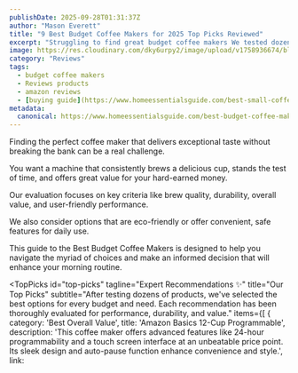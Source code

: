 ```yaml
---
publishDate: 2025-09-28T01:31:37Z
author: "Mason Everett"
title: "9 Best Budget Coffee Makers for 2025 Top Picks Reviewed"
excerpt: "Struggling to find great budget coffee makers We tested dozens to help you discover top-rated affordable solutions. Make your perfect brew today."
image: https://res.cloudinary.com/dky6urpy2/image/upload/v1758936674/blog_image_1758936673_ardkny.webp
category: "Reviews"
tags:
  - budget coffee makers
  - Reviews products
  - amazon reviews
  - [buying guide](https://www.homeessentialsguide.com/best-small-coffee-makers)
metadata:
  canonical: https://www.homeessentialsguide.com/best-budget-coffee-makers
---
```



<p>
Finding the perfect coffee maker that delivers exceptional taste without breaking the bank can be a real challenge.
</p>
<p>
You want a machine that consistently brews a delicious cup, stands the test of time, and offers great value for your hard-earned money.
</p>
<p>
Our evaluation focuses on key criteria like brew quality, durability, overall value, and user-friendly performance.
</p>
<p>
We also consider options that are eco-friendly or offer convenient, safe features for daily use.
</p>
<p>
This guide to the Best Budget Coffee Makers is designed to help you navigate the myriad of choices and make an informed decision that will enhance your morning routine.
</p>

<TopPicks
  id="top-picks"
  tagline="Expert Recommendations ✨"
  title="Our Top Picks"
  subtitle="After testing dozens of products, we've selected the best options for every budget and need. Each recommendation has been thoroughly evaluated for performance, durability, and value."
  items={[
    {
      category: 'Best Overall Value',
      title: 'Amazon Basics 12-Cup Programmable',
      description: 'This coffee maker offers advanced features like 24-hour programmability and a touch screen interface at an unbeatable price point. Its sleek design and auto-pause function enhance convenience and style.',
      link: